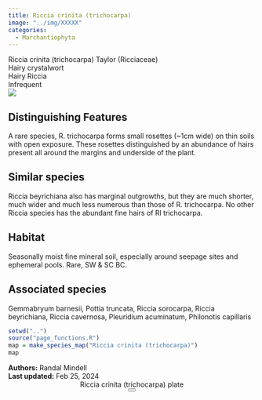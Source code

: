 ```yaml
---
title: Riccia crinita (trichocarpa)
image: "../img/XXXXX"
categories:
  - Marchantiophyta
---
```


<div class="info-panel">
 <div class="info-top">
  <div class="taxon-scientific"><span class="taxon-name">Riccia crinita (trichocarpa)</span> <span class="taxon-authority">Taylor</span> <span class="taxon-family">(Ricciaceae)</span></div>
  <div class="taxon-common">Hairy crystalwort</div>
 </div>
 <div class="info-bottom">
  <div class="taxon-qnd">Hairy Riccia</div>
  <div class="taxon-abundance">Infrequent</div>
 </div>
</div>
<div class="imerss-content-frame">
 <div class="imerss-image-header">
  <div class="imerss-image-holder imerss-column-left" data-toggle="tooltip" style="background-image: url(../img/XXXXX)" title="XXXXX">
  </div>

  <div class="imerss-image-holder imerss-column-right" data-toggle="tooltip" style="background-image: url(../img/XXXXX)" title="XXXXX">
  </div>
 
 </div>
 <div class="imerss-content-lower">
  <div class="imerss-column-left">
  <div class="tab-microscope" data-micromodal-trigger="modal-plate">
  <img src="../img/bryo guide microscope.png"/>
  </div>

<h2>Distinguishing Features</h2>

A rare species, R. trichocarpa forms small rosettes (~1cm wide) on thin soils with open exposure. These rosettes distinguished by an abundance of hairs present all around the margins and underside of the plant. 

<h2>Similar species</h2>

Riccia beyrichiana also has marginal outgrowths, but they are much shorter, much wider and much less numerous than those of R. trichocarpa. No other Riccia species has the abundant fine hairs of Rl trichocarpa. 

<h2>Habitat</h2>

Seasonally moist fine mineral soil, especially around seepage sites and ephemeral pools. Rare, SW &amp; SC BC. 

<h2>Associated species</h2>

Gemmabryum barnesii, Pottia truncata, Riccia sorocarpa, Riccia beyrichiana, Riccia cavernosa, Pleuridium acuminatum, Philonotis capillaris
</div>

<div class="imerss-column-right">

<div class="imerss-image-holder imerss-column-right" data-toggle="tooltip" style="background-image: url(../img/XXXXX)" title="XXXXX">
</div>

<div class="imerss-map-holder">
```r
setwd("..")
source("page_functions.R")
map = make_species_map("Riccia crinita (trichocarpa)")
map
```
</div>

</div>

</div>
</div>

<div class="taxon-footer">
 <div class="taxon-authors"><b>Authors:</b> <span>Randal Mindell</span></div>
 <div class="taxon-update"><b>Last updated:</b> <span>Feb 25, 2024</span></div>
</div>

<div class="modal micromodal-slide" id="modal-plate" aria-hidden="true">
 <div class="modal__overlay" tabindex="-1" data-micromodal-close>
  <div class="modal__container" role="dialog" aria-modal="true" aria-labelledby="modal-plate-title" >
   <header class="modal__header">
   <div class="modal__title" id="modal-plate-title">
  Riccia crinita (trichocarpa) plate
   </div>
   <button class="modal__close" aria-label="Close" data-micromodal-close></button>
   </header>
  <div class="modal__content" id="modal-plate-content">
   <div class="imerss-image-holder" data-toggle="tooltip" style="background-image: url(../img/XXXXX)" title="XXXXX">
  </div>
  </div>
  </div>
 </div>
</div>

<script src="../js/micromodal.min.js"></script>
<link href="../css/style-taxon.css" rel="stylesheet">
<link href="../css/micromodal.css" rel="stylesheet">

<script>
MicroModal.init();
</script>

